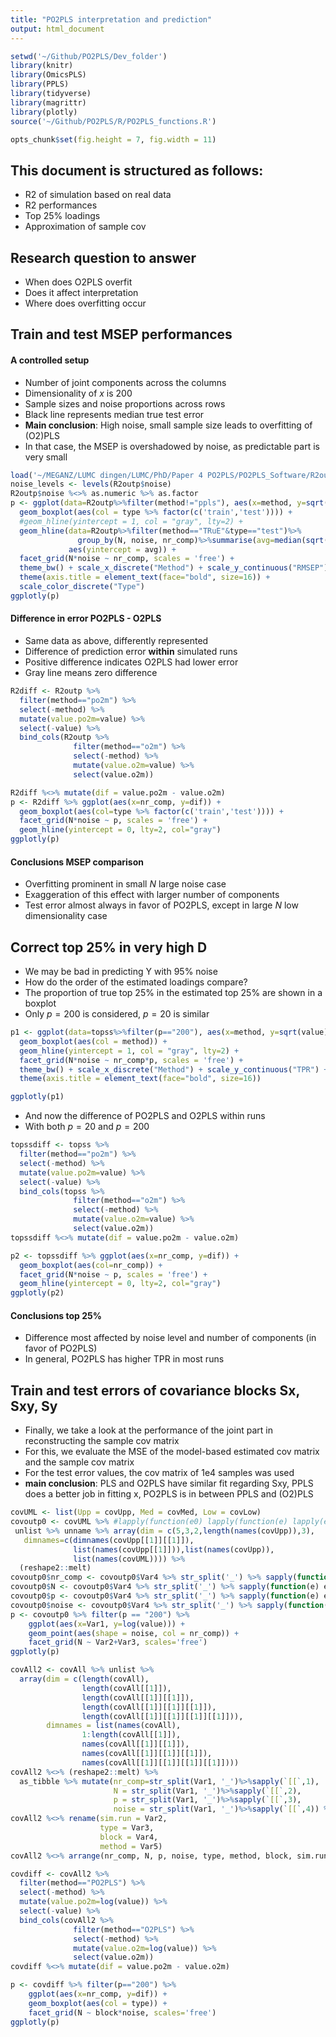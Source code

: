 ```yaml
---
title: "PO2PLS interpretation and prediction"
output: html_document
---
```



```r
setwd('~/Github/PO2PLS/Dev_folder')
library(knitr)
library(OmicsPLS)
library(PPLS)
library(tidyverse)
library(magrittr)
library(plotly)
source('~/Github/PO2PLS/R/PO2PLS_functions.R')

opts_chunk$set(fig.height = 7, fig.width = 11)
```


## This document is structured as follows:

- R2 of simulation based on real data
- R2 performances
- Top 25% loadings
- Approximation of sample cov

## Research question to answer

- When does O2PLS overfit
- Does it affect interpretation
- Where does overfitting occur

## Train and test MSEP performances

#### A controlled setup

- Number of joint components across the columns
- Dimensionality of $x$ is 200
- Sample sizes and noise proportions across rows
- Black line represents median true test error
- **Main conclusion**: High noise, small sample size leads to overfitting of (O2)PLS
- In that case, the MSEP is overshadowed by noise, as predictable part is very small

```r
load('~/MEGANZ/LUMC dingen/LUMC/PhD/Paper 4 PO2PLS/PO2PLS_Software/R2outp_final1.RData')
noise_levels <- levels(R2outp$noise)
R2outp$noise %<>% as.numeric %>% as.factor
p <- ggplot(data=R2outp%>%filter(method!="ppls"), aes(x=method, y=sqrt(value))) +
  geom_boxplot(aes(col = type %>% factor(c('train','test')))) +
  #geom_hline(yintercept = 1, col = "gray", lty=2) + 
  geom_hline(data=R2outp%>%filter(method=="TRuE"&type=="test")%>%
               group_by(N, noise, nr_comp)%>%summarise(avg=median(sqrt(value))), 
             aes(yintercept = avg)) +
  facet_grid(N*noise ~ nr_comp, scales = 'free') +
  theme_bw() + scale_x_discrete("Method") + scale_y_continuous("RMSEP") +
  theme(axis.title = element_text(face="bold", size=16)) +
  scale_color_discrete("Type")
ggplotly(p)
```

#### Difference in error PO2PLS - O2PLS

- Same data as above, differently represented
- Difference of prediction error **within** simulated runs
- Positive difference indicates O2PLS had lower error
- Gray line means zero difference

```r
R2diff <- R2outp %>% 
  filter(method=="po2m") %>% 
  select(-method) %>% 
  mutate(value.po2m=value) %>% 
  select(-value) %>% 
  bind_cols(R2outp %>% 
              filter(method=="o2m") %>% 
              select(-method) %>% 
              mutate(value.o2m=value) %>% 
              select(value.o2m))

R2diff %<>% mutate(dif = value.po2m - value.o2m)
p <- R2diff %>% ggplot(aes(x=nr_comp, y=dif)) + 
  geom_boxplot(aes(col=type %>% factor(c('train','test')))) + 
  facet_grid(N*noise ~ p, scales = 'free') + 
  geom_hline(yintercept = 0, lty=2, col="gray")
ggplotly(p)
```


#### Conclusions MSEP comparison

- Overfitting prominent in small $N$ large noise case
- Exaggeration of this effect with larger number of components
- Test error almost always in favor of PO2PLS, except in large $N$ low dimensionality case

## Correct top 25% in very high D

- We may be bad in predicting Y with 95% noise
- How do the order of the estimated loadings compare?
- The proportion of true top 25% in the estimated top 25% are shown in a boxplot
- Only $p=200$ is considered, $p=20$ is similar


```r
p1 <- ggplot(data=topss%>%filter(p=="200"), aes(x=method, y=sqrt(value))) +
  geom_boxplot(aes(col = method)) +
  geom_hline(yintercept = 1, col = "gray", lty=2) + 
  facet_grid(N*noise ~ nr_comp*p, scales = 'free') +
  theme_bw() + scale_x_discrete("Method") + scale_y_continuous("TPR") +
  theme(axis.title = element_text(face="bold", size=16))

ggplotly(p1)
```

- And now the difference of PO2PLS and O2PLS within runs
- With both $p=20$ and $p=200$

```r
topssdiff <- topss %>% 
  filter(method=="po2m") %>% 
  select(-method) %>% 
  mutate(value.po2m=value) %>% 
  select(-value) %>% 
  bind_cols(topss %>% 
              filter(method=="o2m") %>% 
              select(-method) %>% 
              mutate(value.o2m=value) %>% 
              select(value.o2m))
topssdiff %<>% mutate(dif = value.po2m - value.o2m)

p2 <- topssdiff %>% ggplot(aes(x=nr_comp, y=dif)) + 
  geom_boxplot(aes(col=nr_comp)) + 
  facet_grid(N*noise ~ p, scales = 'free') + 
  geom_hline(yintercept = 0, lty=2, col="gray")
ggplotly(p2)
```


#### Conclusions top 25%

- Difference most affected by noise level and number of components (in favor of PO2PLS)
- In general, PO2PLS has higher TPR in most runs


## Train and test errors of covariance blocks Sx, Sxy, Sy

- Finally, we take a look at the performance of the joint part in reconstructing the sample cov matrix
- For this, we evaluate the MSE of the model-based estimated cov matrix and the sample cov matrix
- For the test error values, the cov matrix of 1e4 samples was used
- **main conclusion**: PLS and O2PLS have similar fit regarding Sxy, PPLS does a better job in fitting x, PO2PLS is in between PPLS and (O2)PLS


```r
covUML <- list(Upp = covUpp, Med = covMed, Low = covLow)
covoutp0 <- covUML %>% #lapply(function(e0) lapply(function(e) lapply(e, function(ee) (ee)[1:5,]))) %>%
 unlist %>% unname %>% array(dim = c(5,3,2,length(names(covUpp)),3),
   dimnames=c(dimnames(covUpp[[1]][[1]]),
              list(names(covUpp[[1]])),list(names(covUpp)),
              list(names(covUML)))) %>%
  (reshape2::melt)
covoutp0$nr_comp <- covoutp0$Var4 %>% str_split('_') %>% sapply(function(e) e[[1]])
covoutp0$N <- covoutp0$Var4 %>% str_split('_') %>% sapply(function(e) e[[2]]) %>% as.numeric
covoutp0$p <- covoutp0$Var4 %>% str_split('_') %>% sapply(function(e) e[[3]])
covoutp0$noise <- covoutp0$Var4 %>% str_split('_') %>% sapply(function(e) e[[4]])
p <- covoutp0 %>% filter(p == "200") %>%
    ggplot(aes(x=Var1, y=log(value))) + 
    geom_point(aes(shape = noise, col = nr_comp)) + 
    facet_grid(N ~ Var2+Var3, scales='free')
ggplotly(p)
```

```r
covAll2 <- covAll %>% unlist %>% 
  array(dim = c(length(covAll),
                length(covAll[[1]]),
                length(covAll[[1]][[1]]),
                length(covAll[[1]][[1]][[1]]),
                length(covAll[[1]][[1]][[1]][[1]])), 
        dimnames = list(names(covAll),
                1:length(covAll[[1]]),
                names(covAll[[1]][[1]]),
                names(covAll[[1]][[1]][[1]]),
                names(covAll[[1]][[1]][[1]][[1]])))
covAll2 %<>% (reshape2::melt) %>% 
  as_tibble %>% mutate(nr_comp=str_split(Var1, '_')%>%sapply(`[[`,1), 
                       N = str_split(Var1, '_')%>%sapply(`[[`,2), 
                       p = str_split(Var1, '_')%>%sapply(`[[`,3), 
                       noise = str_split(Var1, '_')%>%sapply(`[[`,4)) %>% select(-Var1)
covAll2 %<>% rename(sim.run = Var2, 
                    type = Var3, 
                    block = Var4, 
                    method = Var5)
covAll2 %<>% arrange(nr_comp, N, p, noise, type, method, block, sim.run)

covdiff <- covAll2 %>% 
  filter(method=="PO2PLS") %>% 
  select(-method) %>% 
  mutate(value.po2m=log(value)) %>% 
  select(-value) %>% 
  bind_cols(covAll2 %>% 
              filter(method=="O2PLS") %>% 
              select(-method) %>% 
              mutate(value.o2m=log(value)) %>% 
              select(value.o2m))
covdiff %<>% mutate(dif = value.po2m - value.o2m)

p <- covdiff %>% filter(p=="200") %>%
    ggplot(aes(x=nr_comp, y=dif)) + 
    geom_boxplot(aes(col = type)) + 
    facet_grid(N ~ block*noise, scales='free')
ggplotly(p)
```

